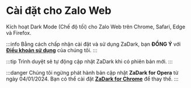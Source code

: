 
# Cài đặt cho Zalo Web

Kích hoạt Dark Mode (Chế độ tối) cho Zalo Web trên Chrome, Safari, Edge và Firefox.

:::info
Bằng cách chấp nhận cài đặt và sử dụng ZaDark, bạn **ĐỒNG Ý** với [**Điều khoản sử dụng**](/privacy-policy) của chúng tôi.
:::

<CardsInstallWeb />

:::tip
Trình duyệt sẽ tự động cập nhật ZaDark khi có phiên bản mới.
:::

:::danger
Chúng tôi ngừng phát hành bản cập nhật **ZaDark for Opera** từ ngày 04/01/2024. Bạn có thể cài đặt [**ZaDark for Chrome**](https://chrome.google.com/webstore/detail/zadark-%E2%80%93-zalo-dark-mode/llfhpkkeljlgnjgkholeppfnepmjppob) để thay thế.
:::
